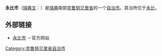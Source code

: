 {{Infobox Kommun|
fullname=Ljungby kommun|
coatofarms=[[Image:Ljungby_vapen.svg|100px]]|
county=[[克鲁努贝里省|克鲁努贝里省]]|
province=[[斯莫兰|斯莫兰]]|
capital=[[永比_(瑞典)|永比]]|
map=[[Image:Ljungby_Municipality_in_Kronoberg_County.png|200px]]|
arearank=第48名|
area=2,003.98|
arealand=1,757.90|
populationrank=第89名|
population=27,121|
densityrank=第201名|
populationdensity=15.4|
website=http://www.ljungby.se/|
footnotes=面积与人口统计数据来自[[瑞典统计局|瑞典统计局]]，截至2006年12月31日}}

'''永比市'''（[[瑞典文|瑞典文]]：{{lang|sv|''Ljungby kommun''}}）是[[瑞典|瑞典]]南部[[克鲁努贝里省|克鲁努贝里省]]的一个[[瑞典自治市|自治市]]。其治所位于[[永比_(瑞典)|永比]]。

==外部链接==
*[http://www.ljungby.se/ 永比市] {{Wayback|url=http://www.ljungby.se/ |date=20210417025903 }}－官方网站

{{Kronoberg County}}
{{Localities in Ljungby Municipality}}

[[Category:克鲁努贝里省自治市|Category:克鲁努贝里省自治市]]